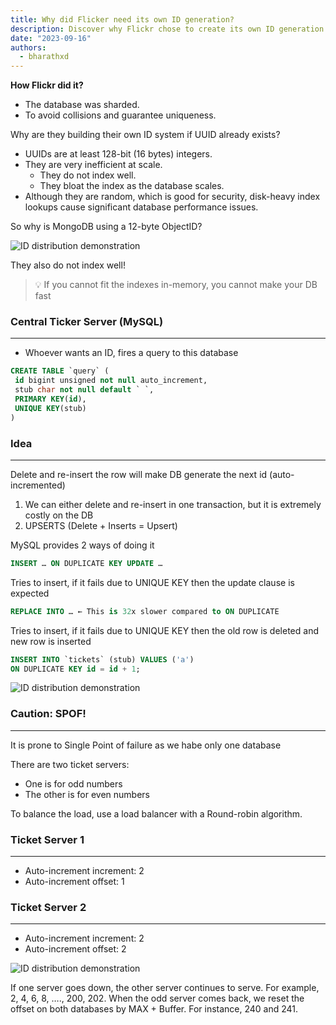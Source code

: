 ```yaml
---
title: Why did Flicker need its own ID generation?
description: Discover why Flickr chose to create its own ID generation system, as we delve into the challenges posed by traditional UUIDs. Explore the unique approach that Flickr took to efficiently generate distributed IDs using a Central Ticker Server in MySQL. Gain insights into the complexities of balancing load, addressing single points of failure, and optimizing database performance.
date: "2023-09-16"
authors:
  - bharathxd
---
```


**How Flickr did it?**

- The database was sharded.
- To avoid collisions and guarantee uniqueness.

Why are they building their own ID system if UUID already exists?

- UUIDs are at least 128-bit (16 bytes) integers.
- They are very inefficient at scale.
  - They do not index well.
  - They bloat the index as the database scales.
- Although they are random, which is good for security, disk-heavy index lookups cause significant database performance issues.

So why is MongoDB using a 12-byte ObjectID?

![ID distribution demonstration](https://bharath-lakshman-kumar.s3.ap-south-1.amazonaws.com/Design+a+Distributed+ID+Generators/didg-1.png)

They also do not index well!

> 💡 If you cannot fit the indexes in-memory, you cannot make your DB fast

### Central Ticker Server (MySQL)

---

- Whoever wants an ID, fires a query to this database

```sql
CREATE TABLE `query` (
 id bigint unsigned not null auto_increment,
 stub char not null default ` `,
 PRIMARY KEY(id),
 UNIQUE KEY(stub)
)
```

### Idea

---

Delete and re-insert the row will make DB generate the next id (auto-incremented)

1. We can either delete and re-insert in one transaction, but it is extremely costly on the DB
2. UPSERTS (Delete + Inserts = Upsert)

MySQL provides 2 ways of doing it

```sql
INSERT … ON DUPLICATE KEY UPDATE …
```

Tries to insert, if it fails due to UNIQUE KEY then the update clause is expected

```sql
REPLACE INTO … ← This is 32x slower compared to ON DUPLICATE
```

Tries to insert, if it fails due to UNIQUE KEY then the old row is deleted and new row is inserted

```sql
INSERT INTO `tickets` (stub) VALUES ('a')
ON DUPLICATE KEY id = id + 1;
```

![ID distribution demonstration](https://bharath-lakshman-kumar.s3.ap-south-1.amazonaws.com/Design+a+Distributed+ID+Generators/didg-2.png)

### Caution: SPOF!

---

It is prone to Single Point of failure as we habe only one database

There are two ticket servers:

- One is for odd numbers
- The other is for even numbers

To balance the load, use a load balancer with a Round-robin algorithm.

### Ticket Server 1

---

- Auto-increment increment: 2
- Auto-increment offset: 1

### Ticket Server 2

---

- Auto-increment increment: 2
- Auto-increment offset: 2

![ID distribution demonstration](https://bharath-lakshman-kumar.s3.ap-south-1.amazonaws.com/Design+a+Distributed+ID+Generators/didg-3.png)

If one server goes down, the other server continues to serve. For example, 2, 4, 6, 8, …., 200, 202. When the odd server comes back, we reset the offset on both databases by MAX + Buffer. For instance, 240 and 241.
